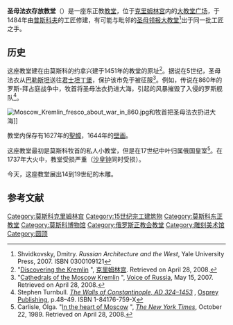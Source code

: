 {{Infobox church
| name                   = 圣母法衣存放教堂
| fullname               = Колокольня Ивана Великого
| image                  = MoscowKremlin_ChurchDepositionRobe2.jpg
|image_size = 350px
|caption = 圣母法衣存放教堂
{{Infobox mapframe|tyep=shape|zoom=15|frame-width=280}}
| coordinates            = {{coord|55|45|2|N|37|36|59|E|region:RU_type:landmark|display=title}}
| location               = [[莫斯科|莫斯科]]
| country                = [[俄罗斯|俄罗斯]]
| denomination           = [[东正教|东正教]]
| completed date         = 1484
}} 
'''圣母法衣存放教堂'''（{{lang-ru|Церковь Ризоположения}}）是一座东正教[[教堂|教堂]]，位于[[克里姆林宫|克里姆林宫]]内的[[大教堂广场_(莫斯科)|大教堂广场]]，于1484年由[[普斯科夫|普斯科夫]]的工匠修建，有可能与毗邻的[[圣母领报大教堂_(莫斯科)|圣母领报大教堂]]<ref  name=Shvid>Shvidkovsky, Dmitry. ''Russian Architecture and the West'', Yale University Press, 2007. ISBN 0300109121</ref>出于同一批工匠之手。

==历史==
这座教堂建在由莫斯科的约拿兴建于1451年的教堂的原址<ref>"[http://www.kremlin.ru/eng/articles/Cathedrals04.shtml Discovering the Kremlin] {{Wayback|url=http://www.kremlin.ru/eng/articles/Cathedrals04.shtml |date=20080501111750 }}", [[克里姆林宫|克里姆林宫]]. Retrieved on April 28, 2008.</ref>。据说在5世纪，圣母法衣从[[巴勒斯坦|巴勒斯坦]]送往[[君士坦丁堡|君士坦丁堡]]，保护该市免于被征服<ref>"[http://www.ruvr.ru/main.php?lng=eng&q=10372&cid=158&p=15.05.2007 Cathedrals of the Moscow Kremlin] {{Wayback|url=http://www.ruvr.ru/main.php?lng=eng&q=10372&cid=158&p=15.05.2007 |date=20080611155202 }}", [[Voice_of_Russia|Voice of Russia]], May 15, 2007. Retrieved on April 28, 2008.</ref>。例如，传说在860年的罗斯-拜占庭战争中，牧首将圣母法衣扔进大海，引起的风暴摧毁了入侵的罗斯舰队<ref>Stephen Turnbull. ''[http://www.ospreypublishing.com/title_detail.php/title=S759X~ser=FOR The Walls of Constantinople, AD 324–1453] {{Wayback|url=http://www.ospreypublishing.com/title_detail.php/title=S759X~ser=FOR |date=20070927003322 }}'', [[Osprey_Publishing|Osprey Publishing]], p.48–49. ISBN 1-84176-759-X</ref>。

[[Image:Moscow_Kremlin_fresco_about_war_in_860.jpg|thumb]]和牧首把圣母法衣扔进大海]]

教堂内保存有1627年的[[聖幛|聖幛]]，1644年的[[壁画|壁画]]。

这座教堂最初是莫斯科牧首的私人小教堂，但是在17世纪中叶归属俄国皇室<ref>Carlisle, Olga. "[http://query.nytimes.com/gst/fullpage.html?res=950DE5DC103AF931A15753C1A96F948260&sec=&spon=&pagewanted=all In the heart of Moscow] {{Wayback|url=http://query.nytimes.com/gst/fullpage.html?res=950DE5DC103AF931A15753C1A96F948260&sec=&spon=&pagewanted=all |date=20080612163149 }}", ''[[The_New_York_Times|The New York Times]]'', October 22, 1989. Retrieved on April 28, 2008.</ref>。在1737年大火中，教堂受损严重（[[沙皇钟|沙皇钟]]同时受损）。

今天，这座教堂展出14到19世纪的木雕。
{{clear}}

==参考文献==
{{Reflist}}
{{克里姆林宫}}
{{Authority control}}

[[Category:莫斯科克里姆林宫|Category:莫斯科克里姆林宫]]
[[Category:15世纪完工建筑物|Category:15世纪完工建筑物]]
[[Category:莫斯科东正教堂|Category:莫斯科东正教堂]]
[[Category:莫斯科博物馆|Category:莫斯科博物馆]]
[[Category:俄罗斯正教会教堂|Category:俄罗斯正教会教堂]]
[[Category:雕刻美术馆|Category:雕刻美术馆]]
[[Category:圆顶|Category:圆顶]]